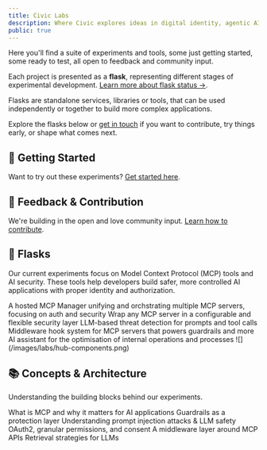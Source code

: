 ```yaml
---
title: Civic Labs
description: Where Civic explores ideas in digital identity, agentic AI, and authorization
public: true
---
```


Here you'll find a suite of experiments and tools, some just getting started, some ready to test, all open to feedback and community input.

Each project is presented as a **flask**, representing different stages of experimental development. [Learn more about flask status →](/labs/flask-status).

Flasks are standalone services, libraries or tools, that can be used independently or together to build more complex applications.

Explore the flasks below or [get in touch](/labs/feedback) if you want to contribute, try things early, or shape what comes next.

## 🚀 Getting Started

Want to try out these experiments? [Get started here](/labs/integration/getting-started).

## 💬 Feedback & Contribution

We're building in the open and love community input. [Learn how to contribute](/labs/feedback).

## 🧪 Flasks

Our current experiments focus on Model Context Protocol (MCP) tools and AI security. These tools help developers build safer, more controlled AI applications with proper identity and authorization.

<CardGroup cols={2}>
  <Card title="MCP Hub" icon="server" href="/labs/projects/mcp-hub">
    A hosted MCP Manager unifying and orchstrating multiple MCP servers, focusing on auth and security
  </Card>
  <Card title="Guardrail Proxy" icon="shield-halved" href="/labs/projects/guardrail-proxy">
    Wrap any MCP server in a configurable and flexible security layer
  </Card>
  <Card title="Bodyguard" icon="shield-virus" href="/labs/projects/bodyguard">
    LLM-based threat detection for prompts and tool calls
  </Card>
  <Card title="Pass-through Proxy" icon="arrows-left-right" href="/labs/projects/passthrough-proxy">
    Middleware hook system for MCP servers that powers guardrails and more
  </Card>
  <Card title="Civic Knowledge" icon="brain" href="/labs/projects/civic-knowledge">
    AI assistant for the optimisation of internal operations and processes
  </Card>
</CardGroup>

<Frame caption="MCP Hub Components" href="/labs/projects/mcp-hub">
    ![](/images/labs/hub-components.png)
</Frame>

## 📚 Concepts & Architecture

Understanding the building blocks behind our experiments.

<CardGroup cols={3}>
  <Card title="Model Context Protocol" icon="plug" href="/labs/concepts/mcp">
    What is MCP and why it matters for AI applications
  </Card>
  <Card title="Guardrails" icon="traffic-light" href="/labs/concepts/guardrails">
    Guardrails as a protection layer
  </Card>
  <Card title="Prompt Injection" icon="syringe" href="/labs/concepts/prompt-injection">
    Understanding prompt injection attacks & LLM safety
  </Card>
  <Card title="Auth Strategies" icon="key" href="/labs/concepts/auth-strategies">
    OAuth2, granular permissions, and consent
  </Card>
  <Card title="Hooks" icon="zap" href="/labs/concepts/hooks">
    A middleware layer around MCP APIs
  </Card>
  <Card title="RAG" icon="magnifying-glass" href="/labs/concepts/rag">
    Retrieval strategies for LLMs
  </Card>
</CardGroup>